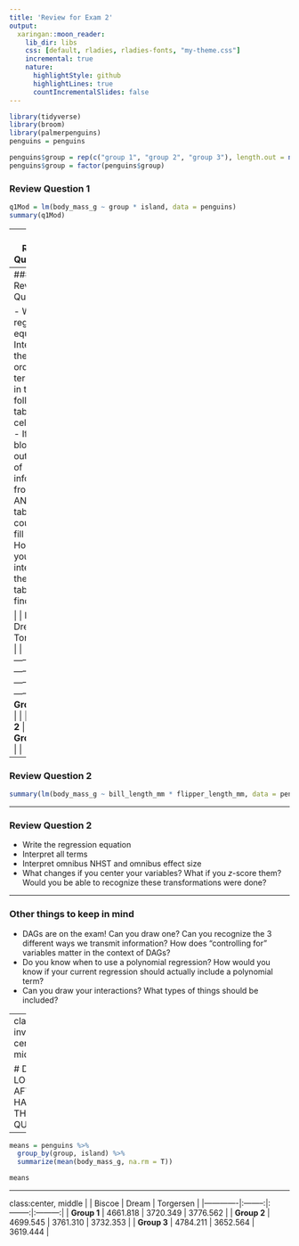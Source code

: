 ```yaml
---
title: 'Review for Exam 2'
output:
  xaringan::moon_reader:
    lib_dir: libs
    css: [default, rladies, rladies-fonts, "my-theme.css"]
    incremental: true
    nature:
      highlightStyle: github
      highlightLines: true
      countIncrementalSlides: false
---
```


```r
library(tidyverse)
library(broom)
library(palmerpenguins)
penguins = penguins

penguins$group = rep(c("group 1", "group 2", "group 3"), length.out = nrow(penguins))
penguins$group = factor(penguins$group)
```

### Review Question 1

```r
q1Mod = lm(body_mass_g ~ group * island, data = penguins)
summary(q1Mod)
```

---
### Review Question 1

```r
anova(q1Mod)
```
---
### Review Question 1

- Write the regression equation
- Interpret the lower order terms
- Fill in the following table of cell means
- If I blocked out pieces of information from the ANOVA table, could you fill them in? How do you interpret the ANOVA table findings?


|             | Biscoe | Dream | Torgersen |
|-------------|--------|-------|-----------|
| **Group 1** |        |       |           |
| **Group 2** |        |       |           |
| **Group 3** |        |       |           |

---

### Review Question 2

```r
summary(lm(body_mass_g ~ bill_length_mm * flipper_length_mm, data = penguins))
```

---

### Review Question 2

- Write the regression equation
- Interpret all terms
- Interpret omnibus NHST and omnibus effect size 
- What changes if you center your variables? What if you $z$-score them? Would you be able to recognize these transformations were done? 

---

### Other things to keep in mind

- DAGs are on the exam! Can you draw one? Can you recognize the 3 different ways we transmit information? How does "controlling for" variables matter in the context of DAGs? 
- Do you know when to use a polynomial regression? How would you know if your current regression should actually include a polynomial term?
- Can you draw your interactions? What types of things should be included? 

---
class: inverse, center, middle

# DO NOT LOOK UNTIL AFTER YOU HAVE TRIED THE REVIEW QUESTIONS!

---

```r
means = penguins %>% 
  group_by(group, island) %>% 
  summarize(mean(body_mass_g, na.rm = T))

means
```

---
class:center, middle
|             |  Biscoe  |  Dream   | Torgersen |
|-------------|:--------:|:--------:|:---------:|
| **Group 1** | 4661.818 | 3720.349 | 3776.562  |
| **Group 2** | 4699.545 | 3761.310 | 3732.353  |
| **Group 3** | 4784.211 | 3652.564 | 3619.444  |
